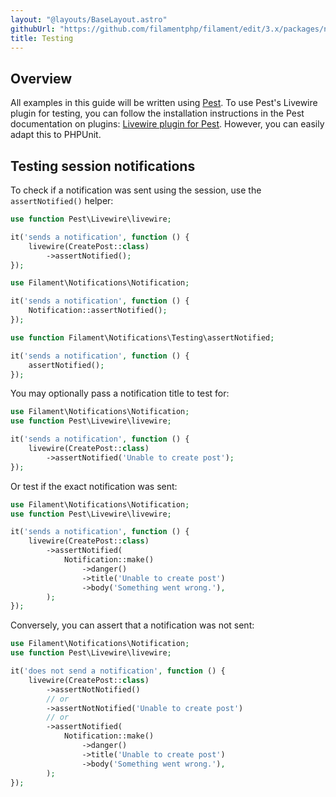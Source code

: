 ```yaml
---
layout: "@layouts/BaseLayout.astro"
githubUrl: "https://github.com/filamentphp/filament/edit/3.x/packages/notifications/docs/06-testing.md"
title: Testing
---
```


## Overview

All examples in this guide will be written using [Pest](https://pestphp.com). To use Pest's Livewire plugin for testing, you can follow the installation instructions in the Pest documentation on plugins: [Livewire plugin for Pest](https://pestphp.com/docs/plugins#livewire). However, you can easily adapt this to PHPUnit.

## Testing session notifications

To check if a notification was sent using the session, use the `assertNotified()` helper:

```php
use function Pest\Livewire\livewire;

it('sends a notification', function () {
    livewire(CreatePost::class)
        ->assertNotified();
});
```

```php
use Filament\Notifications\Notification;

it('sends a notification', function () {
    Notification::assertNotified();
});
```

```php
use function Filament\Notifications\Testing\assertNotified;

it('sends a notification', function () {
    assertNotified();
});
```

You may optionally pass a notification title to test for:

```php
use Filament\Notifications\Notification;
use function Pest\Livewire\livewire;

it('sends a notification', function () {
    livewire(CreatePost::class)
        ->assertNotified('Unable to create post');
});
```

Or test if the exact notification was sent:

```php
use Filament\Notifications\Notification;
use function Pest\Livewire\livewire;

it('sends a notification', function () {
    livewire(CreatePost::class)
        ->assertNotified(
            Notification::make()
                ->danger()
                ->title('Unable to create post')
                ->body('Something went wrong.'),
        );
});
```

Conversely, you can assert that a notification was not sent:

```php
use Filament\Notifications\Notification;
use function Pest\Livewire\livewire;

it('does not send a notification', function () {
    livewire(CreatePost::class)
        ->assertNotNotified()
        // or
        ->assertNotNotified('Unable to create post')
        // or
        ->assertNotified(
            Notification::make()
                ->danger()
                ->title('Unable to create post')
                ->body('Something went wrong.'),
        );
});
```
